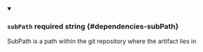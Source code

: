
<details className="config-field" data-expandable="false" open>
<summary>

### `subPath` <span class="config-field-required" data-required="false">required</span> <span class="config-field-type">string</span> <span class="config-field-default"></span> <span class="config-field-enum"></span> {#dependencies-subPath}

SubPath is a path within the git repository where the artifact lies in

</summary>



</details>

